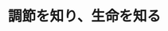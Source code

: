 ﻿---
title: "調節を知り、生命を知る"
category: "生命理工学院"
vol: 52
interviewee: "久堀 徹 "
url: ""
tags: ["生命","スタイル"]
pdf: "52-1.pdf"
career: ""
preface: "『生命』を維持するために最も大切な要素は『調節』であるという観点から研究を行う。久堀先生のこの研究スタイルは生命の本質を見抜いた上で確立されてきたものなのだろう。"
---
